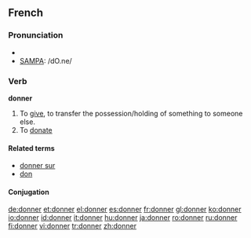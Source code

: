 {{see|Donner}}

==French==

===Pronunciation===
*{{IPA|/dɔ.ne/}}
*[[w:SAMPA|SAMPA]]: /dO.ne/

===Verb===
'''donner'''
#To [[give]], to transfer the possession/holding of something to someone else.
#To [[donate]]

====Related terms====
*[[donner sur]]
*[[don#French|don]]

====Conjugation====
{{fr-conj-er|donn|avoir}}

[[de:donner]]
[[et:donner]]
[[el:donner]]
[[es:donner]]
[[fr:donner]]
[[gl:donner]]
[[ko:donner]]
[[io:donner]]
[[id:donner]]
[[it:donner]]
[[hu:donner]]
[[ja:donner]]
[[ro:donner]]
[[ru:donner]]
[[fi:donner]]
[[vi:donner]]
[[tr:donner]]
[[zh:donner]]